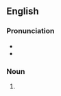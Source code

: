 ==English==

===Pronunciation===
* {{IPA|/pɹaʊz/|lang=en}}
* {{rhymes|aʊz|lang=en}}

===Noun===
{{head|en|noun plural form}}

# {{plural of|prow|lang=en}}